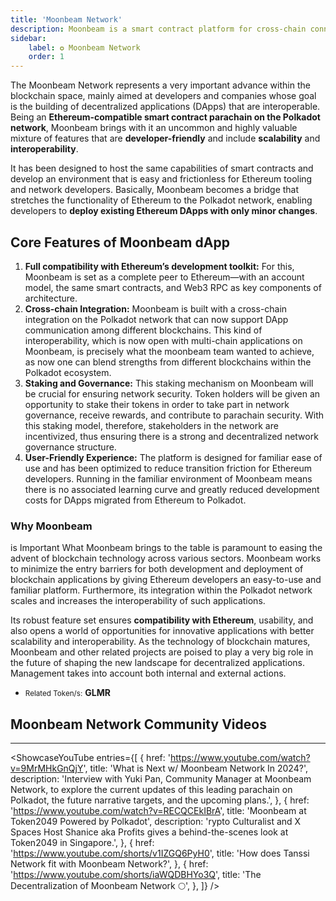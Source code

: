 ```yaml
---
title: 'Moonbeam Network'
description: Moonbeam is a smart contract platform for cross-chain connected applications that unites functionality from Ethereum, Polkadot, and beyond.
sidebar:
    label: ✪ Moonbeam Network
    order: 1
---
```



The Moonbeam Network represents a very important advance within the blockchain space, mainly aimed at developers and companies whose goal is the building of decentralized applications (DApps) that are interoperable. Being an **Ethereum-compatible smart contract parachain on the Polkadot network**, Moonbeam brings with it an uncommon and highly valuable mixture of features that are **developer-friendly** and include **scalability** and **interoperability**.

It has been designed to host the same capabilities of smart contracts and develop an environment that is easy and frictionless for Ethereum tooling and network developers. Basically, Moonbeam becomes a bridge that stretches the functionality of Ethereum to the Polkadot network, enabling developers to **deploy existing Ethereum DApps with only minor changes**.

## Core Features of Moonbeam dApp
1. **Full compatibility with Ethereum’s development toolkit:** For this, Moonbeam is set as a complete peer to Ethereum—with an account model, the same smart contracts, and Web3 RPC as key components of architecture.
2. **Cross-chain Integration:** Moonbeam is built with a cross-chain integration on the Polkadot network that can now support DApp communication among different blockchains. This kind of interoperability, which is now open with multi-chain applications on Moonbeam, is precisely what the moonbeam team wanted to achieve, as now one can blend strengths from different blockchains within the Polkadot ecosystem.
3. **Staking and Governance:** This staking mechanism on Moonbeam will be crucial for ensuring network security. Token holders will be given an opportunity to stake their tokens in order to take part in network governance, receive rewards, and contribute to parachain security. With this staking model, therefore, stakeholders in the network are incentivized, thus ensuring there is a strong and decentralized network governance structure.
4. **User-Friendly Experience:** The platform is designed for familiar ease of use and has been optimized to reduce transition friction for Ethereum developers. Running in the familiar environment of Moonbeam means there is no associated learning curve and greatly reduced development costs for DApps migrated from Ethereum to Polkadot.

### Why Moonbeam
is Important What Moonbeam brings to the table is paramount to easing the advent of blockchain technology across various sectors. Moonbeam works to minimize the entry barriers for both development and deployment of blockchain applications by giving Ethereum developers an easy-to-use and familiar platform. Furthermore, its integration within the Polkadot network scales and increases the interoperability of such applications.

Its robust feature set ensures **compatibility with Ethereum**, usability, and also opens a world of opportunities for innovative applications with better scalability and interoperability. As the technology of blockchain matures, Moonbeam and other related projects are poised to play a very big role in the future of shaping the new landscape for decentralized applications. Management takes into account both internal and external actions.

- <small>Related Token/s:</small> **GLMR**


## Moonbeam Network Community Videos
------------
<ShowcaseYouTube
  entries={[
        {
    href: 'https://www.youtube.com/watch?v=9MrMHkGnQjY',
      title: 'What is Next w/ Moonbeam Network In 2024?',
      description: 'Interview with Yuki Pan, Community Manager at Moonbeam Network, to explore the current updates of this leading parachain on Polkadot, the future narrative targets, and the upcoming plans.',
    },
        {
    href: 'https://www.youtube.com/watch?v=RECQCEkIBrA',
      title: 'Moonbeam at Token2049 Powered by Polkadot',
      description: 'rypto Culturalist and X Spaces Host Shanice aka Profits gives a behind-the-scenes look at Token2049 in Singapore.',
    },
    {
    href: 'https://www.youtube.com/shorts/v1IZGQ6PyH0',
      title: 'How does Tanssi Network fit with Moonbeam Network?',
    },
         {
    href: 'https://www.youtube.com/shorts/iaWQDBHYo3Q',
      title: 'The Decentralization of Moonbeam Network 🌕',
    },
  ]} />